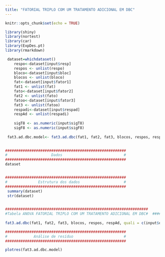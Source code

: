 ```yaml
---
title: "FATORIAL TRIPLO COM UM TRATAMENTO ADICIONAL EM DBC"
---
```


```r
knitr::opts_chunk$set(echo = TRUE)

library(shiny)
library(nortest)
library(car)
library(ExpDes.pt)
library(rmarkdown)

 dataset=whichdataset()
    respo<-dataset[input$resp]
    respos <- unlist(respo)
    bloco<-dataset[input$bloc]
    blocos <- unlist(bloco)
    fat<-dataset[input$fator1]
    fat1 <- unlist(fat)
    fato<-dataset[input$fator2]
    fat2 <- unlist(fato)
    fatoo<-dataset[input$fator3]
    fat3 <- unlist(fatoo)
    respadi<-dataset[input$respad]
    respAd <- unlist(respadi)
    
    sigT8 <- as.numeric(input$sigT8)
    sigF8 <- as.numeric(input$sigF8)
    
 fat3.ad.dbc.model<- fat3.ad.dbc(fat1, fat2, fat3, blocos, respos, respAd, quali = c(input$quali1, input$quali2, input$quali3), mcomp=input$mcomp8, sigT=sigT8, sigF=sigF8)   
    
```


```r
#######################################################
#                    Dados                            # 
#######################################################
dataset


#######################################################
#              Estrutura dos dados                    # 
#######################################################
 summary(dataset)
 str(dataset)
 

#################################################################
#Tabela ANOVA FATORIAL TRIPLO COM UM TRATAMENTO ADICIONAL EM DBC#  #################################################################
    
fat3.ad.dbc(fat1, fat2, fat3, blocos, respos, respAd, quali = c(input$quali1, input$quali2, input$quali3), mcomp=input$mcomp8, sigT=sigT8, sigF=sigF8)

#######################################################
#            Análise de resíduo                       # 
#######################################################

plotres(fat3.ad.dbc.model)

```
